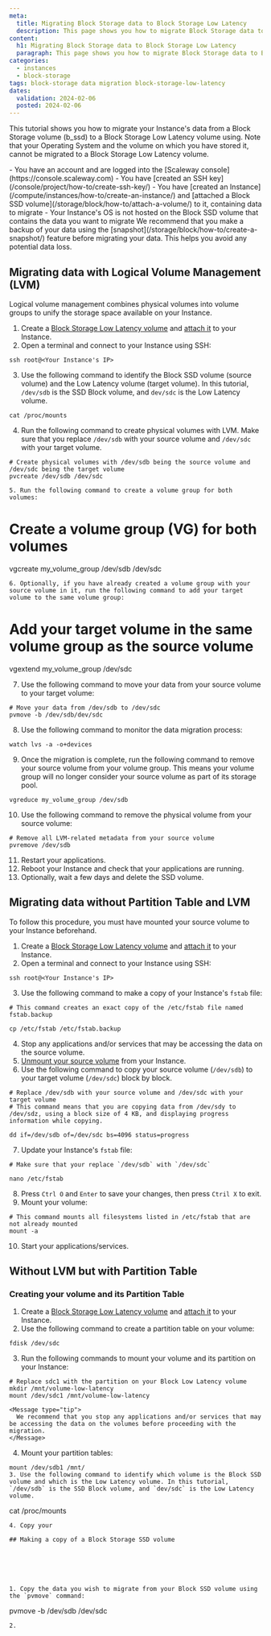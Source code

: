 ```yaml
---
meta:
  title: Migrating Block Storage data to Block Storage Low Latency
  description: This page shows you how to migrate Block Storage data to Block Storage Low Latency
content:
  h1: Migrating Block Storage data to Block Storage Low Latency
  paragraph: This page shows you how to migrate Block Storage data to Block Storage Low Latency
categories:
  - instances
  - block-storage
tags: block-storage data migration block-storage-low-latency
dates:
  validation: 2024-02-06
  posted: 2024-02-06
---
```



This tutorial shows you how to migrate your Instance's data from a Block Storage volume (b_ssd) to a Block Storage Low Latency volume using.
Note that your Operating System and the volume on which you have stored it, cannot be migrated to a Block Storage Low Latency volume.

<Macro id="iam-requirements" />

<Message type="requirement">
  - You have an account and are logged into the [Scaleway console](https://console.scaleway.com)
  - You have [created an SSH key](/console/project/how-to/create-ssh-key/)
  - You have [created an Instance](/compute/instances/how-to/create-an-instance/) and [attached a Block SSD volume](/storage/block/how-to/attach-a-volume/) to it, containing data to migrate
  - Your Instance's OS is not hosted on the Block SSD volume that contains the data you want to migrate
</Message>

<Message type="tip">
  We recommend that you make a backup of your data using the [snapshot](/storage/block/how-to/create-a-snapshot/) feature before migrating your data. This helps you avoid any potential data loss.
</Message>

## Migrating data with Logical Volume Management (LVM)

Logical volume management combines physical volumes into volume groups to unify the storage space available on your Instance.

1. Create a [Block Storage Low Latency volume](/storage/block/how-to/create-a-volume/) and [attach it](/storage/block/how-to/attach-a-volume/) to your Instance.
2. Open a terminal and connect to your Instance using SSH:
  ```
  ssh root@<Your Instance's IP>
  ```
3. Use the following command to identify the Block SSD volume (source volume) and the Low Latency volume (target volume). In this tutorial, `/dev/sdb` is the SSD Block volume, and `dev/sdc` is the Low Latency volume.
  ```
  cat /proc/mounts
  ```
4. Run the following command to create physical volumes with LVM. Make sure that you replace `/dev/sdb` with your source volume and `/dev/sdc` with your target volume.
  ```
  # Create physical volumes with /dev/sdb being the source volume and /dev/sdc being the target volume
  pvcreate /dev/sdb /dev/sdc

5. Run the following command to create a volume group for both volumes:
  ```
  # Create a volume group (VG) for both volumes
  vgcreate my_volume_group /dev/sdb /dev/sdc
  ```
6. Optionally, if you have already created a volume group with your source volume in it, run the following command to add your target volume to the same volume group:
  ```
  # Add your target volume in the same volume group as the source volume
  vgextend my_volume_group /dev/sdc

7. Use the following command to move your data from your source volume to your target volume:
  ```
  # Move your data from /dev/sdb to /dev/sdc
  pvmove -b /dev/sdb/dev/sdc
  ```
8. Use the following command to monitor the data migration process:
  ```
  watch lvs -a -o+devices
  ```
9. Once the migration is complete, run the following command to remove your source volume from your volume group. This means your volume group will no longer consider your source volume as part of its storage pool.
  ```
  vgreduce my_volume_group /dev/sdb
  ```
10. Use the following command to remove the physical volume from your source volume:
  ```
  # Remove all LVM-related metadata from your source volume
  pvremove /dev/sdb
  ```
11. Restart your applications.
12. Reboot your Instance and check that your applications are running.
13. Optionally, wait a few days and delete the SSD volume.

## Migrating data without Partition Table and LVM

<Message type="important">
  To follow this procedure, you must have mounted your source volume to your Instance beforehand.
</Message>

1. Create a [Block Storage Low Latency volume](/storage/block/how-to/create-a-volume/) and [attach it](/storage/block/how-to/attach-a-volume/) to your Instance.
2. Open a terminal and connect to your Instance using SSH:
  ```
  ssh root@<Your Instance's IP>
  ```
3. Use the following command to make a copy of your Instance's `fstab` file:
  ```
  # This command creates an exact copy of the /etc/fstab file named fstab.backup

  cp /etc/fstab /etc/fstab.backup
  ```
4. Stop any applications and/or services that may be accessing the data on the source volume.
5. [Unmount your source volume](/storage/block/api-cli/unmounting-a-volume/) from your Instance.
6. Use the following command to copy your source volume (`/dev/sdb`) to your target volume (`/dev/sdc`) block by block.
  ```
  # Replace /dev/sdb with your source volume and /dev/sdc with your target volume
  # This command means that you are copying data from /dev/sdy to /dev/sdz, using a block size of 4 KB, and displaying progress information while copying.

  dd if=/dev/sdb of=/dev/sdc bs=4096 status=progress
  ```
7. Update your Instance's `fstab` file:
  ```
  # Make sure that your replace `/dev/sdb` with `/dev/sdc`

  nano /etc/fstab
  ```
8. Press `Ctrl O` and `Enter` to save your changes, then press `Ctril X` to exit.
9. Mount your volume:
  ```
  # This command mounts all filesystems listed in /etc/fstab that are not already mounted
  mount -a
  ```
10. Start your applications/services.







## Without LVM but with Partition Table

### Creating your volume and its Partition Table

1. Create a [Block Storage Low Latency volume](/storage/block/how-to/create-a-volume/) and [attach it](/storage/block/how-to/attach-a-volume/) to your Instance.
2. Use the following command to create a partition table on your volume:
  ```
  fdisk /dev/sdc
  ```
3. Run the following commands to mount your volume and its partition on your Instance:
  ```
  # Replace sdc1 with the partition on your Block Low Latency volume
  mkdir /mnt/volume-low-latency
  mount /dev/sdc1 /mnt/volume-low-latency
  ```
    <Message type="tip">
      We recommend that you stop any applications and/or services that may be accessing the data on the volumes before proceeding with the migration.
    </Message>
4. Mount your partition tables:
  ```
  mount /dev/sdb1 /mnt/
3. Use the following command to identify which volume is the Block SSD volume and which is the Low Latency volume. In this tutorial, `/dev/sdb` is the SSD Block volume, and `dev/sdc` is the Low Latency volume.
  ```
  cat /proc/mounts
  ```
4. Copy your 

## Making a copy of a Block Storage SSD volume






1. Copy the data you wish to migrate from your Block SSD volume using the `pvmove` command:
  ```
  pvmove -b /dev/sdb /dev/sdc
  ```
2. 


